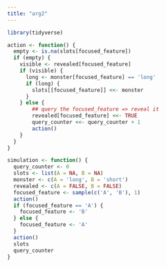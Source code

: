 ```yaml
---
title: "arg2"
---
```


```r
library(tidyverse)
```
```r
action <- function() {
  empty <- is.na(slots[focused_feature])
  if (empty) {
    visible <- revealed[focused_feature]
    if (visible) {
      long <- monster[focused_feature] == 'long'
      if (long) {
        slots[[focused_feature]] <<- monster
      }
    } else {
        ## query the focused_feature => reveal it
        revealed[focused_feature] <<- TRUE
        query_counter <<- query_counter + 1
        action()
    }
  }
}
```
```r
simulation <- function() {
  query_counter <- 0
  slots <- list(A = NA, B = NA)
  monster <- c(A = 'long', B = 'short')
  revealed <- c(A = FALSE, B = FALSE)
  focused_feature <- sample(c('A', 'B'), 1)
  action()
  if (focused_feature == 'A') {
    focused_feature <- 'B'
  } else {
    focused_feature <- 'A'
  }
  action()
  slots
  query_counter
}
```

